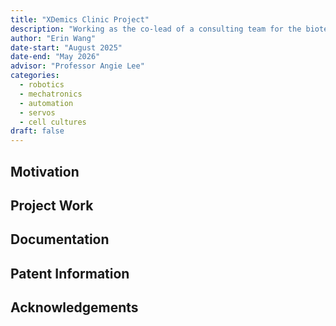 ```yaml
---
title: "XDemics Clinic Project"
description: "Working as the co-lead of a consulting team for the biotech company XDemics to automate bioreactor manipulation."
author: "Erin Wang"
date-start: "August 2025"
date-end: "May 2026"
advisor: "Professor Angie Lee"
categories:
  - robotics
  - mechatronics
  - automation
  - servos
  - cell cultures
draft: false
---
```

## Motivation

## Project Work

## Documentation

## Patent Information

## Acknowledgements